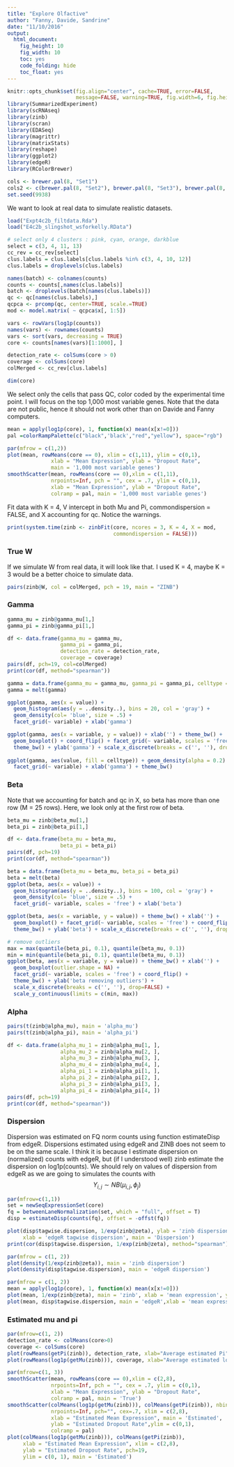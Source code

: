 ```yaml
---
title: "Explore Olfactive"
author: "Fanny, Davide, Sandrine"
date: "11/10/2016"
output: 
  html_document: 
    fig_height: 10
    fig_width: 10
    toc: yes
    code_folding: hide
    toc_float: yes
---
```


```r
knitr::opts_chunk$set(fig.align="center", cache=TRUE, error=FALSE,
                      message=FALSE, warning=TRUE, fig.width=6, fig.height=6)
library(SummarizedExperiment)
library(scRNAseq)
library(zinb)
library(scran)
library(EDASeq)
library(magrittr)
library(matrixStats)
library(reshape)
library(ggplot2)
library(edgeR)
library(RColorBrewer)

cols <- brewer.pal(8, "Set1")
cols2 <- c(brewer.pal(8, "Set2"), brewer.pal(8, "Set3"), brewer.pal(8, "Set1"))
set.seed(9938)
```

We want to look at real data to simulate realistic datasets.

```r
load("Expt4c2b_filtdata.Rda")
load("E4c2b_slingshot_wsforkelly.RData")

# select only 4 clusters : pink, cyan, orange, darkblue
select = c(3, 4, 11, 13)
cc_rev = cc_rev[select]
clus.labels = clus.labels[clus.labels %in% c(3, 4, 10, 12)]
clus.labels = droplevels(clus.labels)

names(batch) <- colnames(counts)
counts <- counts[,names(clus.labels)]
batch <- droplevels(batch[names(clus.labels)])
qc <- qc[names(clus.labels),]
qcpca <- prcomp(qc, center=TRUE, scale.=TRUE)
mod <- model.matrix( ~ qcpca$x[, 1:5])

vars <- rowVars(log1p(counts))
names(vars) <- rownames(counts)
vars <- sort(vars, decreasing = TRUE)
core <- counts[names(vars)[1:1000], ]

detection_rate <- colSums(core > 0)
coverage <- colSums(core)
colMerged <- cc_rev[clus.labels]
```

```r
dim(core)
```

We select only the cells that pass QC, color coded by the experimental time point. I will focus on the top 1,000 most variable genes. Note that the data are not public, hence it should not work other than on Davide and Fanny computers.

```r
mean = apply(log1p(core), 1, function(x) mean(x[x!=0]))
pal =colorRampPalette(c("black",'black',"red","yellow"), space="rgb")

par(mfrow = c(1,2))
plot(mean, rowMeans(core == 0), xlim = c(1,11), ylim = c(0,1),
              xlab = "Mean Expression", ylab = "Dropout Rate", 
              main = '1,000 most variable genes')
smoothScatter(mean, rowMeans(core == 0),xlim = c(1,11),
              nrpoints=Inf, pch = "", cex = .7, ylim = c(0,1),
              xlab = "Mean Expression", ylab = "Dropout Rate", 
              colramp = pal, main = '1,000 most variable genes')
```

Fit data with K = 4, V intercept in both Mu and Pi, commondispersion = FALSE, and X accounting for qc. Notice the warnings.
```r
print(system.time(zinb <- zinbFit(core, ncores = 3, K = 4, X = mod, 
                                  commondispersion = FALSE)))
```

### True W
If we simulate W from real data, it will look like that. I used K = 4, maybe K = 3 would be a better choice to simulate data.
```r
pairs(zinb@W, col = colMerged, pch = 19, main = "ZINB")
```

### Gamma
```r
gamma_mu = zinb@gamma_mu[1,]
gamma_pi = zinb@gamma_pi[1,]

df <- data.frame(gamma_mu = gamma_mu,
                 gamma_pi = gamma_pi,
                 detection_rate = detection_rate,
                 coverage = coverage)
pairs(df, pch=19, col=colMerged)
print(cor(df, method="spearman"))
```

```r
gamma = data.frame(gamma_mu = gamma_mu, gamma_pi = gamma_pi, celltype = colMerged)
gamma = melt(gamma)

ggplot(gamma, aes(x = value)) + 
  geom_histogram(aes(y = ..density..), bins = 20, col = 'gray') +
  geom_density(col= 'blue', size = .5) + 
  facet_grid(~ variable) + xlab('gamma')

ggplot(gamma, aes(x = variable, y = value)) + xlab('') + theme_bw() +
  geom_boxplot() + coord_flip() + facet_grid(~ variable, scales = 'free') +
  theme_bw() + ylab('gamma') + scale_x_discrete(breaks = c('', ''), drop=FALSE)
  
ggplot(gamma, aes(value, fill = celltype)) + geom_density(alpha = 0.2) +
  facet_grid(~ variable) + xlab('gamma') + theme_bw()
```

### Beta
Note that we accounting for batch and qc in X, so beta has more than one row (M = 25 rows). Here, we look only at the first row of beta.
```r
beta_mu = zinb@beta_mu[1,]
beta_pi = zinb@beta_pi[1,]

df <- data.frame(beta_mu = beta_mu,
                 beta_pi = beta_pi)
pairs(df, pch=19)
print(cor(df, method="spearman"))

beta = data.frame(beta_mu = beta_mu, beta_pi = beta_pi)
beta = melt(beta)
ggplot(beta, aes(x = value)) + 
  geom_histogram(aes(y = ..density..), bins = 100, col = 'gray') +
  geom_density(col= 'blue', size = .5) + 
  facet_grid(~ variable, scales = 'free') + xlab('beta')

ggplot(beta, aes(x = variable, y = value)) + theme_bw() + xlab('') +
  geom_boxplot() + facet_grid(~ variable, scales = 'free') + coord_flip() +
  theme_bw() + ylab('beta') + scale_x_discrete(breaks = c('', ''), drop=FALSE)

# remove outliers
max = max(quantile(beta_pi, 0.1), quantile(beta_mu, 0.1))
min = min(quantile(beta_pi, 0.1), quantile(beta_mu, 0.1))
ggplot(beta, aes(x = variable, y = value)) + theme_bw() + xlab('') +
  geom_boxplot(outlier.shape = NA) +
  facet_grid(~ variable, scales = 'free') + coord_flip() +
  theme_bw() + ylab('beta removing outliers') +
  scale_x_discrete(breaks = c('', ''), drop=FALSE) +
  scale_y_continuous(limits = c(min, max))
```

### Alpha
```r
pairs(t(zinb@alpha_mu), main = 'alpha_mu')
pairs(t(zinb@alpha_pi), main = 'alpha_pi')

df <- data.frame(alpha_mu_1 = zinb@alpha_mu[1, ],
                 alpha_mu_2 = zinb@alpha_mu[2, ],
                 alpha_mu_3 = zinb@alpha_mu[3, ],
                 alpha_mu_4 = zinb@alpha_mu[4, ],
                 alpha_pi_1 = zinb@alpha_pi[1, ],
                 alpha_pi_2 = zinb@alpha_pi[2, ],
                 alpha_pi_3 = zinb@alpha_pi[3, ],
                 alpha_pi_4 = zinb@alpha_pi[4, ])
pairs(df, pch=19)
print(cor(df, method="spearman"))
```

### Dispersion
Dispersion was estimated on FQ norm counts using function estimateDisp from edgeR. Dispersions estimated using edgeR and ZINB does not seem to be on the same scale. I think it is because I estimate dispersion on (normalized) counts with edgeR, but (if I understood well) zinb estimate the dispersion on log1p(counts). We should rely on values of dispersion from edgeR as we are going to simulates the counts with
$$Y_{i,j} \sim NB(\mu_{i,j}, \phi_j)$$
```r
par(mfrow=c(1,1))
set = newSeqExpressionSet(core)
fq = betweenLaneNormalization(set, which = "full", offset = T)
disp = estimateDisp(counts(fq), offset = -offst(fq))

plot(disp$tagwise.dispersion, 1/exp(zinb@zeta), ylab = 'zinb dispersion',
     xlab = 'edgeR tagwise dispersion', main = 'Dispersion')
print(cor(disp$tagwise.dispersion, 1/exp(zinb@zeta), method="spearman"))

par(mfrow = c(1, 2))
plot(density(1/exp(zinb@zeta)), main = 'zinb dispersion')
plot(density(disp$tagwise.dispersion), main = 'edgeR dispersion')

par(mfrow = c(1, 2))
mean = apply(log1p(core), 1, function(x) mean(x[x!=0]))
plot(mean, 1/exp(zinb@zeta), main = 'zinb', xlab = 'mean expression', ylab = 'dispersion', ylim = c(0, 14))
plot(mean, disp$tagwise.dispersion, main = 'edgeR',xlab = 'mean expression', ylab = 'dispersion', ylim = c(0, 14))
```

### Estimated mu and pi
```r
par(mfrow=c(1, 2))
detection_rate <- colMeans(core>0)
coverage <- colSums(core)
plot(rowMeans(getPi(zinb)), detection_rate, xlab="Average estimated Pi", ylab="Detection Rate for each cell", pch=19, col=colMerged, ylim = c(0, 1))
plot(rowMeans(log1p(getMu(zinb))), coverage, xlab="Average estimated log Mu", ylab="Coverage", pch=19, col=colMerged)

par(mfrow=c(1, 3))
smoothScatter(mean, rowMeans(core == 0),xlim = c(2,8),
              nrpoints=Inf, pch = "", cex = .7, ylim = c(0,1),
              xlab = "Mean Expression", ylab = "Dropout Rate", 
              colramp = pal, main = 'True')
smoothScatter(colMeans(log1p(getMu(zinb))), colMeans(getPi(zinb)), nbin = 256,
              nrpoints=Inf, pch="", cex=.7, xlim = c(2,8),
              xlab = "Estimated Mean Expression", main = 'Estimated',
              ylab = "Estimated Dropout Rate",ylim = c(0,1),
              colramp = pal)
plot(colMeans(log1p(getMu(zinb))), colMeans(getPi(zinb)),
     xlab = "Estimated Mean Expression", xlim = c(2,8),
     ylab = "Estimated Dropout Rate", pch=19,
     ylim = c(0, 1), main = 'Estimated')
```


